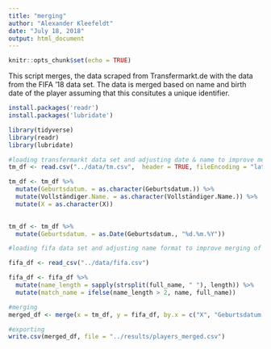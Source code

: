 ```yaml
---
title: "merging"
author: "Alexander Kleefeldt"
date: "July 18, 2018"
output: html_document
---
```


```r
knitr::opts_chunk$set(echo = TRUE)
```

This script merges, the data scraped from Transfermarkt.de with the data from the FIFA '18 data set. The data is merged based on name and birth date of the player assuming that this consitutes a unique identifier. 

```r
install.packages('readr')
install.packages('lubridate')
```



```r
library(tidyverse)
library(readr)
library(lubridate)
```


```r
#loading transfermarkt data set and adjusting date & name to improve merging with fifa data set
tm_df <- read.csv("../data/tm.csv",  header = TRUE, fileEncoding = "latin1")

tm_df <- tm_df %>% 
  mutate(Geburtsdatum. = as.character(Geburtsdatum.)) %>% 
  mutate(Vollständiger.Name. = as.character(Vollständiger.Name.)) %>% 
  mutate(X = as.character(X)) 
  

tm_df <- tm_df %>% 
  mutate(Geburtsdatum. = as.Date(Geburtsdatum., "%d.%m.%Y"))
```

```r
#loading fifa data set and adjusting name format to improve merging of data frames

fifa_df <- read_csv("../data/fifa.csv")

fifa_df <- fifa_df %>% 
  mutate(name_length = sapply(strsplit(full_name, " "), length)) %>% 
  mutate(match_name = ifelse(name_length > 2, name, full_name)) 
```


```r
#merging 
merged_df <- merge(x = tm_df, y = fifa_df, by.x = c("X", "Geburtsdatum."), by.y = c("match_name","birth_date"))
```

```r
#exporting
write.csv(merged_df, file = "../results/players_merged.csv")
```


